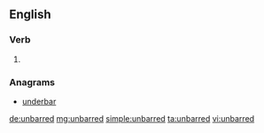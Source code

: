 ==English==

===Verb===
{{head|en|verb form}}

# {{en-past of|unbar}}

===Anagrams===
* [[underbar#English|underbar]]

[[de:unbarred]]
[[mg:unbarred]]
[[simple:unbarred]]
[[ta:unbarred]]
[[vi:unbarred]]